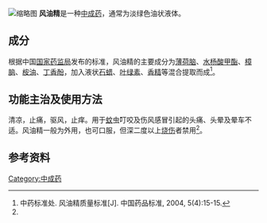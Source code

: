 {{expand|time=2017-02-08T01:34:31+00:00}}[[File:Fengyoujing,May_2018.jpg|缩略图]]
'''风油精'''是一种[[中成药|中成药]]，通常为淡绿色油状液体。

==成分==
根据中国[[国家药监局|国家药监局]]发布的标准，风油精的主要成分为[[薄荷脑|薄荷脑]]、[[水杨酸甲酯|水杨酸甲酯]]、[[樟脑|樟脑]]、[[桉油|桉油]]、[[丁香酚|丁香酚]]，加入液状[[石蜡|石蜡]]、[[叶绿素|叶绿素]]、[[香精|香精]]等混合提取而成<ref name=标准>中药标准处. 风油精质量标准[J]. 中国药品标准, 2004, 5(4):15-15.</ref>。

==功能主治及使用方法==
清凉，止痛，驱风，止痒。用于[[蚊|蚊]]虫叮咬及伤风感冒引起的头痛、头晕及晕车不适。风油精一般为外用，也可口服，但深二度以上[[烧伤|烧伤]]者禁用<ref name=标准/>。

==参考资料==
{{reflist}}

[[Category:中成药|Category:中成药]]